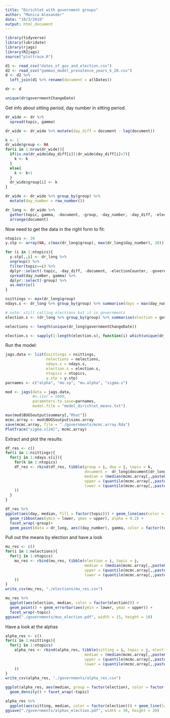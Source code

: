 ```yaml
---
title: "Dirichlet with government groups"
author: "Monica Alexander"
date: "10/3/2018"
output: html_document
---
```



```r
library(tidyverse)
library(lubridate)
library(rjags)
library(R2jags)
source("plottrace.R")
```

```r
d1 <- read_csv("dates_of_gov_and_election.csv")
d2 <- read_csv("gammas_model_prevalence_years_k_20.csv")
d <- d2 %>% 
  left_join(d1 %>% rename(document = allDates))
```

```r
dr <- d 
```

```r
unique(dr$governmentChangeDate)
```

Get info about sitting period, day number in sitting period.

```r
dr_wide <- dr %>% 
  spread(topic, gamma)

dr_wide <- dr_wide %>% mutate(day_diff = document - lag(document))

k <- 1
dr_wide$group <- NA
for(i in 1:nrow(dr_wide)){
  if(is.na(dr_wide$day_diff[i])|dr_wide$day_diff[i]<7){
    k <- k
  }
  else{
    k <- k+1
  }
  dr_wide$group[i] <- k
}

dr_wide <- dr_wide %>% group_by(group) %>% 
  mutate(day_number = row_number())

dr_long <- dr_wide %>% 
  gather(topic, gamma, -document, -group, -day_number, -day_diff, -electionCounter, -governmentChangeDate) %>% 
  arrange(document)

```

Now need to get the data in the right form to fit:

```r
ntopics <- 20
y.stp <- array(NA, c(max(dr_long$group), max(dr_long$day_number), 20))

for (i in 1:ntopics){
  y.stp[,,i] <- dr_long %>% 
  ungroup() %>% 
  filter(topic==i) %>% 
  dplyr::select(-topic, -day_diff, -document, -electionCounter, -governmentChangeDate) %>% 
  spread(day_number, gamma) %>% 
  dplyr::select(-group) %>% 
  as.matrix()
}

nsittings <- max(dr_long$group)
ndays.s <- dr_long %>% group_by(group) %>% summarise(days = max(day_number)) %>% dplyr::select(days) %>% pull()

# note: still calling elections but it is governments
election.s <- (dr_long %>% group_by(group) %>% summarise(election = governmentChangeDate[row_number()==1]) %>% dplyr::select(election) %>% pull()) 

nelections <- length(unique(dr_long$governmentChangeDate))

election.s <- sapply(1:length(election.s), function(i) which(unique(dr_long$governmentChangeDate) == election.s[i]))

```

Run the model:

```r
jags.data <- list(nsittings = nsittings,
                  nelections = nelections,
                  ndays.s = ndays.s, 
                  election.s = election.s,
                  ntopics = ntopics, 
                  y.stp = y.stp)
parnames <- c("alpha", "mu.sp", "mu.alpha", "sigma.s")

mod <- jags(data = jags.data, 
            #n.iter = 5000,
            parameters.to.save=parnames,
            model.file = "model_dirichlet_means.txt")

max(mod$BUGSoutput$summary[,"Rhat"])
mcmc.array <- mod$BUGSoutput$sims.array
save(mcmc.array, file = "./governments/mcmc.array.Rda")
PlotTrace("sigma.s[24]", mcmc.array)
```

Extract and plot the results:

```r
df_res <- c()
for(i in 1:nsittings){
  for(j in 1:ndays.s[i]){
    for(k in 1:ntopics)
    df_res <- rbind(df_res, tibble(group = i, day = j, topic = k, 
                                   document =  dr_long$document[dr_long$group==i&dr_long$day_number==j&dr_long$topic==k],
                                   median = (median(mcmc.array[,,paste0("mu.sp[",i,",",k,"]")])),
                                   upper = (quantile(mcmc.array[,,paste0("mu.sp[",i,",",k,"]")], 0.975)),
                                   lower = (quantile(mcmc.array[,,paste0("mu.sp[",i,",",k,"]")], 0.025))
    ))
  }
}
```

```r
df_res %>% 
ggplot(aes(day, median, fill = factor(topic))) + geom_line(aes(color = factor(topic))) + 
  geom_ribbon(aes(ymin = lower, ymax = upper), alpha = 0.2) + 
  facet_wrap(~group)+
  geom_point(data = dr_long, aes((day_number), gamma, color = factor(topic)))
```

Pull out the means by election and have a look 

```r
mu_res <- c()
for(i in 1:nelections){
  for(j in 1:ntopics)
    mu_res <- rbind(mu_res, tibble(election = i, topic = j, 
                                   median = (median(mcmc.array[,,paste0("mu.alpha[",i,",",j,"]")])),
                                   upper = (quantile(mcmc.array[,,paste0("mu.alpha[",i,",",j,"]")], 0.975)),
                                   lower = (quantile(mcmc.array[,,paste0("mu.alpha[",i,",",j,"]")], 0.025))
    ))
}
write_csv(mu_res, "./elections/mu_res.csv")
```


```r
mu_res %>% 
  ggplot(aes(election, median, color = factor(election))) + 
  geom_point() + geom_errorbar(aes(ymin = lower, ymax = upper)) + 
  facet_wrap(~topic)
ggsave("./governments/mus_election.pdf", width = 15, height = 10)
```

Have a look at the alphas

```r
alpha_res <- c()
for(i in 1:nsittings){
  for(j in 1:ntopics)
    alpha_res <- rbind(alpha_res, tibble(sitting = i, topic = j, election = election.s[i],
                                   median = (median(mcmc.array[,,paste0("alpha[",i,",",j,"]")])),
                                   upper = (quantile(mcmc.array[,,paste0("alpha[",i,",",j,"]")], 0.975)),
                                   lower = (quantile(mcmc.array[,,paste0("alpha[",i,",",j,"]")], 0.025))
    ))
}
write_csv(alpha_res, "./governments/alpha_res.csv")
```


```r
ggplot(alpha_res, aes(median, group = factor(election), color = factor(election))) + 
  geom_density() + facet_wrap(~topic)
```

```r
alpha_res %>% 
  ggplot(aes(sitting, median, color = factor(election))) + geom_line(lwd = 0.2) + geom_point(size = 0.1) + facet_wrap(~topic)
ggsave("./governments/alphas_election.pdf", width = 30, height = 20)
```




